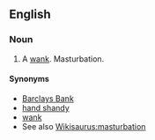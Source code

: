 ==English==

===Noun===
{{en-noun|head=[[ham]] [[shank]]}}

# {{Cockney rhyming slang|vulgar}} A [[wank]]. Masturbation.

====Synonyms====
* [[Barclays Bank]]
* [[hand shandy]]
* [[wank]]
* See also [[Wikisaurus:masturbation]]